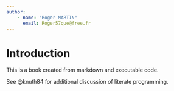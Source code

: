 ```yaml
---
author:
    - name: "Roger MARTIN"
      email: Roger57que@free.fr
---
```

# Introduction

This is a book created from markdown and executable code.

See @knuth84 for additional discussion of literate programming.
